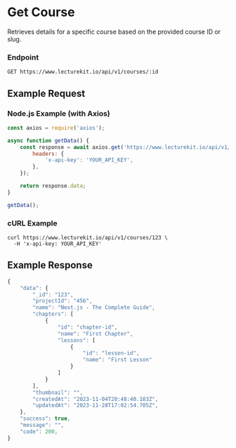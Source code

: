 # Get Course

Retrieves details for a specific course based on the provided course ID or slug.

### Endpoint

```plaintext
GET https://www.lecturekit.io/api/v1/courses/:id
```

## Example Request

### Node.js Example (with Axios)

```js copy
const axios = require('axios');

async function getData() {
	const response = await axios.get('https://www.lecturekit.io/api/v1/courses/123', {
		headers: {
			'x-api-key': 'YOUR_API_KEY',
		},
	});

	return response.data;
}

getData();
```

### cURL Example

```curl copy
curl https://www.lecturekit.io/api/v1/courses/123 \
  -H 'x-api-key: YOUR_API_KEY'
```

## Example Response

```js
{
    "data": {
        "_id": "123",
        "projectId": "456",
        "name": "Next.js - The Complete Guide",
        "chapters": [
            {
                "id": "chapter-id",
                "name": "First Chapter",
                "lessons": [
                    {
                        "id": "lesson-id",
                        "name": "First Lesson"
                    }
                ]
            }
        ],
        "thumbnail": "",
        "createdAt": "2023-11-04T20:48:40.183Z",
        "updatedAt": "2023-11-28T17:02:54.705Z",
    },
    "success": true,
    "message": "",
    "code": 200,
}
```
